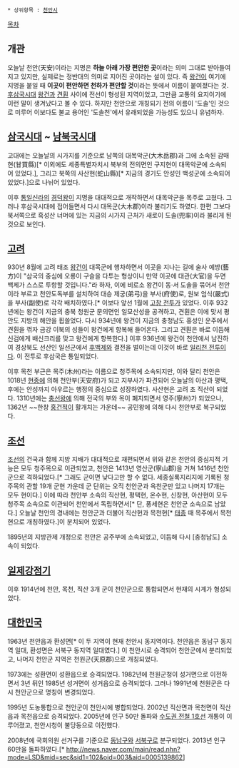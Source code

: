  * 상위항목 : [[천안시]]

[[목차]]
== 개관 ==
오늘날 천안(天安)이라는 지명은 '''하늘 아래 가장 편안한 곳'''이라는 의미 그대로 받아들여지고 있지만, 실제로는 정반대의 의미로 지어진 곳이라는 설이 있다. 즉 [[왕건]]이 여기에 지명을 붙일 때 '''이곳이 편안하면 천하가 편안할 것'''이라는 뜻에서 이름이 붙여졌다는 것. [[후삼국시대]] [[왕건]]과 [[견훤]] 사이에 전선이 형성된 지역이었고, 그만큼 교통의 요지이기에 이런 말이 생겨났다고 볼 수 있다. 하지만 천안으로 개칭되기 전의 이름이 '도솔'인 것으로 미루어 이보다도 불교 용어인 '도솔천'에서 유래되었을 가능성도 있으니 유념하자.

== [[삼국시대]] ~ [[남북국시대]] ==
고대에는 오늘날의 시가지를 기준으로 남쪽의 대목악군(大木岳郡)과 그에 소속된 감매현(甘買縣)[* 이외에도 세종특별자치시 북부의 전의면인 구지현이 대목악군에 소속되어 있었다.], 그리고 북쪽의 사산현(蛇山縣)[* 지금의 경기도 안성인 백성군에 소속되어 있었다.]으로 나뉘어 있었다.

이후 [[통일신라]]의 [[경덕왕]]이 지명을 대대적으로 개작하면서 대목악군을 목주로 고쳤다. 그러나 후삼국시대에 접어들면서 다시 대목군(大木郡)이라 불리기도 하였다. 한편 그보다 북서쪽으로 흑성산 너머에 있는 지금의 시가지 근처가 새로이 도솔(兜率)이라 불리게 된 것으로 보인다.

== [[고려]] ==
930년 8월에 고려 태조 [[왕건]]이 대목군에 행차하면서 이곳을 지나는 길에 술사 예방(藝方)이 "삼국의 중심에 오룡이 구슬을 다투는 형상이니 만약 이곳에 대관(大官)을 두면 백제가 스스로 투항할 것입니다."라 하자, 이에 비로소 왕건이 동·서 도솔을 묶어서 천안이라 부르고 천안도독부를 설치하여 대승 제궁(弟弓)을 부사(府使)로, 원보 엄식(嚴式)을 부사(副使)로 각각 배치하였다.[* 이보다 앞선 1월에 [[고창 전투]]가 있었다. 이후 932년에는 왕건이 지금의 충북 청원군 문의면인 일모산성을 공격하고, 견훤은 이에 맞서 평안도 지방의 해안을 휩쓸었다. 다시 934년에 왕건이 지금의 충청남도 홍성인 운주에서 견훤을 꺾자 금강 이북의 성들이 왕건에게 항복해 들어온다. 그리고 견훤은 바로 이듬해 신검에게 배신크리를 맞고 왕건에게 항복한다.] 이후 936년에 왕건이 천안에서 남진하여 경상북도 선산인 일선군에서 [[후백제]]와 결전을 벌이는데 이것이 바로 [[일리천 전투]]이다. 이 전투로 후삼국은 통일되었다.

이후 목천 부근은 목주(木州)라는 이름으로 청주목에 소속되지만, 이와 달리 천안은 1018년 [[현종(고려)|현종]]에 의해 천안부(天安府)가 되고 지부사가 파견되어 오늘날의 아산과 평택, 후에는 안성까지 아우르는 행정의 중심으로 성장하였다. 사산현은 고려 초 직산이 되었다. 1310년에는 [[충선왕]]에 의해 전국의 부와 목이 폐지되면서 영주(寧州)가 되었으나, 1362년 ~~한창 [[홍건적]]이 활개치는 가운데~~ 공민왕에 의해 다시 천안부로 복구되었다.

== [[조선]] ==
[[조선]]의 건국과 함께 지방 지배가 대대적으로 재편되면서 위와 같은 천안의 중심지적 기능은 모두 청주목으로 이관되었고, 천안은 1413년 영산군(寧山郡)을 거쳐 1416년 천안군으로 격하되었다.[* 그래도 군이면 낮다고만 할 수 없다. 세종실록지리지에 기록된 청주목의 관할 19개 군현 가운데 군 단위는 오직 천안군과 옥천군만 있고 나머지 17개는 모두 현이다.] 이에 따라 천안부 소속의 직산현, 평택현, 온수현, 신창현, 아산현이 모두 청주목 소속으로 이관되어 천안에서 독립하면서[* 단, 풍세현은 천안군 소속으로 남았다.] 오늘날 천안의 경내에는 천안군과 더불어 직산현과 목천현[* [[태종(조선)|태종]] 때 목주에서 목천현으로 개칭하였다.]이 분치되어 있었다.

1895년의 지방관제 개정으로 천안은 공주부에 소속되었고, 이듬해 다시 [충청남도] 소속이 되었다.

== [[일제강점기]] ==
이후 1914년에 천안, 목천, 직산 3개 군이 천안군으로 통합되면서 현재의 시계가 형성되었다.

== [[대한민국]] ==
1963년 천안읍과 환성면[* 이 두 지역이 현재 천안시 동지역이다. 천안읍은 동남구 동지역 일대, 환성면은 서북구 동지역 일대였다.] 이 천안시로 승격되어 천안군에서 분리되었고, 나머지 천안군 지역은 천원군(天原郡)으로 개칭되었다.

1973에는 성환면이 성환읍으로 승격되었다. 1982년에 천원군청이 성거면으로 이전하면서 3년 뒤인 1985년 성거면이 성거읍으로 승격되었다. 그러나 1991년에 천원군은 다시 천안군으로 명칭이 변경되었다.

1995년 도농통합으로 천안군이 천안시에 병합되었다. 2002년 직산면과 목천면이 직산읍과 목천읍으로 승격되었다. 2005년에 인구 50만 돌파와 [[수도권 전철 1호선]] 개통이 이루어졌고, 천안시청이 불당동으로 이전했다.

2008년에 국회의원 선거구를 기준으로 [[동남구]]와 [[서북구]]로 분구되었다. 2013년 인구 60만을 돌파하였다.[* http://news.naver.com/main/read.nhn?mode=LSD&mid=sec&sid1=102&oid=003&aid=0005139862]

